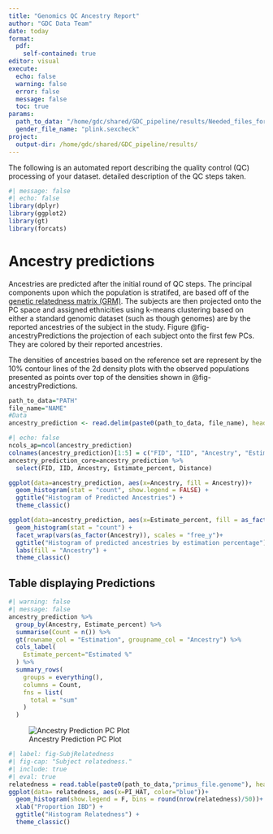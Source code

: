 ```yaml
---
title: "Genomics QC Ancestry Report"
author: "GDC Data Team"
date: today
format:
  pdf:
    self-contained: true
editor: visual
execute:
  echo: false
  warning: false
  error: false
  message: false
  toc: true
params:
  path_to_data: "/home/gdc/shared/GDC_pipeline/results/Needed_files_for_report/SMILES_GDA/Full/"
  gender_file_name: "plink.sexcheck"
project:
  output-dir: /home/gdc/shared/GDC_pipeline/results/
---
```


The following is an automated report describing the quality control (QC) processing of your dataset. detailed description of the QC steps taken.

```r
#| message: false
#| echo: false
library(dplyr)
library(ggplot2)
library(gt)
library(forcats)
```

# Ancestry predictions

Ancestries are predicted after the initial round of QC steps. The principal components upon which the population is stratifed, are based off of the [genetic relatedness matrix (GRM)](https://zjuwhw.github.io/2021/08/20/GRM.html). The subjects are then projected onto the PC space and assigned ethnicities using k-means clustering based on either a standard genomic dataset (such as though genomes) are by the reported ancestries of the subject in the study. Figure @fig-ancestryPredictions the projection of each subject onto the first few PCs. They are colored by their reported ancestries.

The densities of ancestries based on the reference set are represent by the 10% contour lines of the 2d density plots with the observed populations presented as points over top of the densities shown in @fig-ancestryPredictions.

```r
path_to_data="PATH"
file_name="NAME"
#Data 
ancestry_prediction <- read.delim(paste0(path_to_data, file_name), header=FALSE)

```

<!-- ## Ancestry distribution -->

```r
#| echo: false
ncols_ap=ncol(ancestry_prediction)
colnames(ancestry_prediction)[1:5] = c("FID", "IID", "Ancestry", "Estimate_percent", "Distance") 
ancestry_prediction_core=ancestry_prediction %>%
  select(FID, IID, Ancestry, Estimate_percent, Distance)
```

```r
ggplot(data=ancestry_prediction, aes(x=Ancestry, fill = Ancestry))+
  geom_histogram(stat = "count", show.legend = FALSE) + 
  ggtitle("Histogram of Predicted Ancestries") +
  theme_classic()
```

```r
ggplot(data=ancestry_prediction, aes(x=Estimate_percent, fill = as_factor(Ancestry)))+
  geom_histogram(stat = "count") + 
  facet_wrap(vars(as_factor(Ancestry)), scales = "free_y")+
  ggtitle("Histogram of predicted ancestries by estimation percentage") +
  labs(fill = "Ancestry") +
  theme_classic()
```

## Table displaying Predictions

```r
#| warning: false
#| message: false
ancestry_prediction %>% 
  group_by(Ancestry, Estimate_percent) %>%
  summarise(Count = n()) %>%
  gt(rowname_col = "Estimation", groupname_col = "Ancestry") %>%
  cols_label(
    Estimate_percent="Estimated %"
  ) %>%
  summary_rows(
    groups = everything(),
    columns = Count,
    fns = list(
      total = "sum" 
    )
  )

```

![Ancestry Prediction PC Plot](SED)

```r
#| label: fig-SubjRelatedness
#| fig-cap: "Subject relatedness."
#| include: true
#| eval: true
relatedness = read.table(paste0(path_to_data,"primus_file.genome"), header=T)
ggplot(data= relatedness, aes(x=PI_HAT, color="blue"))+
  geom_histogram(show.legend = F, bins = round(nrow(relatedness)/50))+
  xlab("Proportion IBD") +
  ggtitle("Histogram Relatedness") +
  theme_classic()

```
